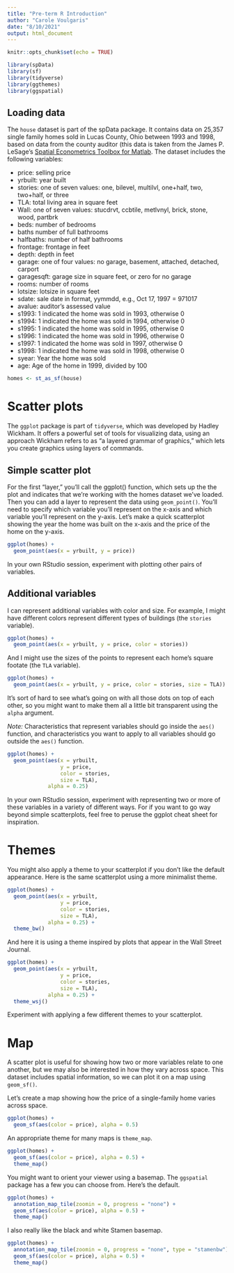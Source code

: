 ```yaml
---
title: "Pre-term R Introduction"
author: "Carole Voulgaris"
date: "8/10/2021"
output: html_document
---
```


```r
knitr::opts_chunk$set(echo = TRUE)
```

```r
library(spData)
library(sf)
library(tidyverse)
library(ggthemes)
library(ggspatial)
```

## Loading data

The `house` dataset is part of the spData package. It contains data on 25,357 single family homes sold in Lucas County, Ohio between 1993 and 1998, based on data from the county auditor (this data is taken from the James P. LeSage's [Spatial Econometrics Toolbox for Matlab](https://www.spatial-econometrics.com/){target="_blank"}. The dataset includes the following variables:

* price: selling price
* yrbuilt: year built
* stories: one of seven values: one, bilevel, multilvl, one+half, two, two+half, or three
* TLA: total living area in square feet
* Wall: one of seven values:  stucdrvt, ccbtile, metlvnyl, brick, stone, wood, partbrk
* beds: number of bedrooms
* baths number of full bathrooms
* halfbaths: number of half bathrooms
* frontage: frontage in feet
* depth: depth in feet
* garage: one of four values: no garage, basement, attached, detached, carport
* garagesqft: garage size in square feet, or zero for no garage
* rooms: number of rooms
* lotsize: lotsize in square feet
* sdate: sale date in format, yymmdd, e.g., Oct 17, 1997 = 971017
* avalue: auditor's assessed value
* s1993: 1 indicated the home was sold in 1993, otherwise 0
* s1994: 1 indicated the home was sold in 1994, otherwise 0
* s1995: 1 indicated the home was sold in 1995, otherwise 0
* s1996: 1 indicated the home was sold in 1996, otherwise 0
* s1997: 1 indicated the home was sold in 1997, otherwise 0
* s1998: 1 indicated the home was sold in 1998, otherwise 0
* syear: Year the home was sold
* age: Age of the home in 1999, divided by 100


```r
homes <- st_as_sf(house)
```


# Scatter plots

The `ggplot` package is part of `tidyverse`, which was developed by Hadley Wickham. It offers a powerful set of tools for visualizing data, using an approach Wickham refers to as "a layered grammar of graphics," which lets you create graphics using layers of commands.

## Simple scatter plot

For the first "layer," you'll call the ggplot() function, which sets up the the plot and indicates that we're working with the homes dataset we've loaded. Then you can add a layer to represent the data using `geom_point()`. You'll need to specify which variable you'll represent on the x-axis and which variable you'll represent on the y-axis. Let's make a quick scatterplot showing the year the home was built on the x-axis and the price of the home on the y-axis.

```r
ggplot(homes) +
  geom_point(aes(x = yrbuilt, y = price))

```

In your own RStudio session, experiment with plotting other pairs of variables.

## Additional variables

I can represent additional variables with color and size. For example, I might have different colors represent different types of buildings (the `stories` variable).

```r
ggplot(homes) +
  geom_point(aes(x = yrbuilt, y = price, color = stories))

```

And I might use the sizes of the points to represent each home's square footate (the `TLA` variable).

```r
ggplot(homes) +
  geom_point(aes(x = yrbuilt, y = price, color = stories, size = TLA))
```

It's sort of hard to see what's going on with all those dots on top of each other, so you might want to make them all a little bit transparent using the `alpha` argument. 

*Note:* Characteristics that represent variables should go inside the `aes()` function, and characteristics you want to apply to all variables should go outside the `aes()` function.


```r
ggplot(homes) +
  geom_point(aes(x = yrbuilt, 
                 y = price, 
                 color = stories, 
                 size = TLA),
             alpha = 0.25)
```

In your own RStudio session, experiment with representing two or more of these variables in a variety of different ways. For if you want to go way beyond simple scatterplots, feel free to peruse the ggplot cheat sheet for inspiration.

# Themes

You might also apply a theme to your scatterplot if you don't like the default appearance. Here is the same scatterplot using a more minimalist theme.

```r
ggplot(homes) +
  geom_point(aes(x = yrbuilt, 
                 y = price, 
                 color = stories, 
                 size = TLA),
             alpha = 0.25) +
  theme_bw()
```

And here it is using a theme inspired by plots that appear in the Wall Street Journal.

```r
ggplot(homes) +
  geom_point(aes(x = yrbuilt, 
                 y = price, 
                 color = stories, 
                 size = TLA),
             alpha = 0.25) +
  theme_wsj()
```

Experiment with applying a few different themes to your scatterplot.

# Map

A scatter plot is useful for showing how two or more variables relate to one another, but we may also be interested in how they vary across space. This dataset includes spatial information, so we can plot it on a map using `geom_sf()`.

Let's create a map showing how the price of a single-family home varies across space.

```r
ggplot(homes) +
  geom_sf(aes(color = price), alpha = 0.5)
```


An appropriate theme for many maps is `theme_map`.

```r
ggplot(homes) +
  geom_sf(aes(color = price), alpha = 0.5) + 
  theme_map()
```

You might want to orient your viewer using a basemap. The `ggspatial` package has a few you can choose from. Here's the default.

```r
ggplot(homes) +
  annotation_map_tile(zoomin = 0, progress = "none") +
  geom_sf(aes(color = price), alpha = 0.5) + 
  theme_map()
```

I also really like the black and white Stamen basemap.

```r
ggplot(homes) +
  annotation_map_tile(zoomin = 0, progress = "none", type = "stamenbw") +
  geom_sf(aes(color = price), alpha = 0.5) + 
  theme_map()
```
